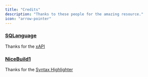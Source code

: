 ```yaml
---
title: "Credits"
description: "Thanks to these people for the amazing resource."
icon: "arrow-pointer"
---
```


### [SQLanguage](https://github.com/3skue)

Thanks for the [xAPI](https://github.com/3skue/xAPI4/)

### [NiceBuild1](https://devforum.roblox.com/u/nicebuild1/summary)

Thanks for the [Syntax Highlighter](https://devforum.roblox.com/t/realtime-richtext-lua-syntax-highlighting/2500399)